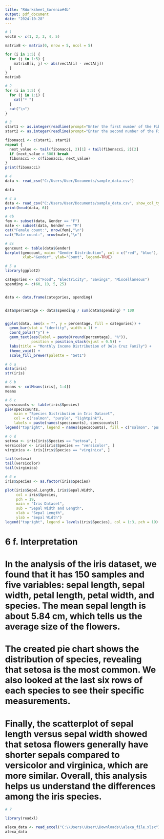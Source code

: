 ```yaml
---
title: "RWorksheet_Sorenio#4b"
output: pdf_document
date: "2024-10-28"
---
```


```r
# 1
vectA <- c(1, 2, 3, 4, 5)

matrixB <- matrix(0, nrow = 5, ncol = 5)

for (i in 1:5) {
  for (j in 1:5) {
    matrixB[i, j] <- abs(vectA[i] - vectA[j])
  }
}
matrixB
```
```r
# 2
for (i in 1:5) {
  for (j in 1:i) {
    cat("* ")
  }
  cat("\n")
}
```

```r
# 3
start1 <- as.integer(readline(prompt="Enter the first number of the Fibonacci sequence: "))
start2 <- as.integer(readline(prompt="Enter the second number of the Fibonacci sequence: "))

fibonacci <- c(start1, start2)
repeat {
  next_value <- tail(fibonacci, 2)[1] + tail(fibonacci, 2)[2]
  if (next_value > 500) break
  fibonacci <- c(fibonacci, next_value)
}
print(fibonacci)
```
```r
# 4
data <- read_csv("C:/Users/User/Documents/sample_data.csv")

data
```
```r
# 4 a
data <- read_csv("C:/Users/User/Documents/sample_data.csv", show_col_types = FALSE)
print(head(data, 6))
```
```r
# 4b
fem <- subset(data, Gender == "F")
male <- subset(data, Gender == "M")
cat("Female count:", nrow(fem),"\n")
cat("Male count:", nrow(male),"\n")
```
```r
# 4c
gencount <- table(data$Gender)
barplot(gencount, main= "Gender Distribution", col = c("red", "blue"), 
        xlab="Gender", ylab="Count", legend=TRUE)
```
```r
# 5 a
library(ggplot2)

categories <- c("Food", "Electricity", "Savings", "Miscellaneous")
spending <- c(60, 10, 5, 25)


data <- data.frame(categories, spending)


data$percentage <- data$spending / sum(data$spending) * 100


ggplot(data, aes(x = "", y = percentage, fill = categories)) +
  geom_bar(stat = "identity", width = 1) +
  coord_polar("y") +
  geom_text(aes(label = paste0(round(percentage), "%")), 
            position = position_stack(vjust = 0.5)) +
  labs(title = "Monthly Income Distribution of Dela Cruz Family") +
  theme_void() +
  scale_fill_brewer(palette = "Set1")
```

```r
# 6 a
data(iris)
str(iris)

```
```r
# 6 b
means <- colMeans(iris[, 1:4])
means
```
```r
# 6 c
specscounts <- table(iris$Species)
pie(specscounts, 
    main = "Species Distribution in Iris Dataset", 
    col = c("salmon", "purple", "lightpink"), 
    labels = paste(names(specscounts), specscounts))
legend("topright", legend = names(specscounts), fill = c("salmon", "purple", "lightpink"))
```
```r
# 6 d
setosa <- iris[iris$Species == "setosa", ]
versicolor <- iris[iris$Species == "versicolor", ]
virginica <- iris[iris$Species == "virginica", ]

tail(setosa)
tail(versicolor)
tail(virginica)
```

```r
# 6 e
iris$Species <- as.factor(iris$Species)

plot(iris$Sepal.Length, iris$Sepal.Width, 
     col = iris$Species, 
     pch = 19, 
     main = "Iris Dataset", 
     sub = "Sepal Width and Length", 
     xlab = "Sepal Length", 
     ylab = "Sepal Width")
legend("topright", legend = levels(iris$Species), col = 1:3, pch = 19)
```
# 6 f. Interpretation
# In the analysis of the iris dataset, we found that it has 150 samples and five variables: sepal length, sepal width, petal length, petal width, and species. The mean sepal length is about 5.84 cm, which tells us the average size of the flowers.

# The created pie chart shows the distribution of species, revealing that setosa is the most common. We also looked at the last six rows of each species to see their specific measurements.

# Finally, the scatterplot of sepal length versus sepal width showed that setosa flowers generally have shorter sepals compared to versicolor and virginica, which are more similar. Overall, this analysis helps us understand the differences among the iris species.

```r
# 7

library(readxl)

alexa_data <- read_excel("C:\\Users\\User\\Downloads\\alexa_file.xlsx")
alexa_data
```








